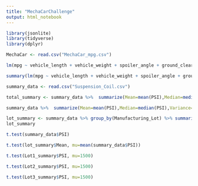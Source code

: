 ---
title: "MechaCarChallenge"
output: html_notebook
---
```{r}
library(jsonlite)
library(tidyverse)
library(dplyr)
```

```{r}
MechaCar <- read.csv("MechaCar_mpg.csv")
```

```{r}
lm(mpg ~ vehicle_length + vehicle_weight + spoiler_angle + ground_clearance + AWD, data = MechaCar)

```

```{r}
summary(lm(mpg ~ vehicle_length + vehicle_weight + spoiler_angle + ground_clearance + AWD, data = MechaCar))
```
```{r}
summary_data <- read.csv("Suspension_Coil.csv")
```
```{r}
total_summary <- summary_data %>%  summarize(Mean=mean(PSI),Median=median(PSI),Variance=var(x=PSI),SD=sd(PSI))
```

```{r}
summary_data %>%  summarize(Mean=mean(PSI),Median=median(PSI),Variance=var(x=PSI),SD=sd(PSI))
```

```{r}
lot_summary <- summary_data %>% group_by(Manufacturing_Lot) %>% summarize(Mean=mean(PSI),Median=median(PSI),Variance=var(x=PSI),SD=sd(PSI), .groups = 'keep')
lot_summary
```
```{r}
t.test(summary_data$PSI)
```

```{r}
t.test(lot_summary$Mean, mu=mean(summary_data$PSI))
```

```{r}
t.test(Lot1_summary$PSI, mu=1500)

t.test(Lot2_summary$PSI, mu=1500)

t.test(Lot3_summary$PSI, mu=1500)
```

